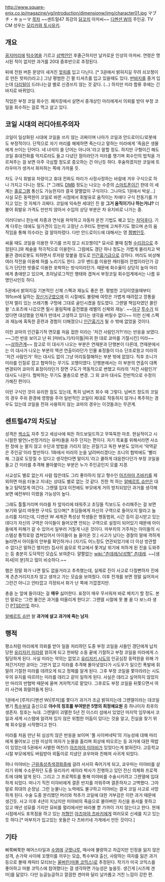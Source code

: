 http://www.square-enix.co.jp/magazine/yg/introduction/dimensionw/img/character01.jpg
マブチ・キョーマ
[[목차]]
~~센트럴47 최강의 [[닭꼬치]] 아저씨~~
[[디멘션 W]]의 주인공. TV CM 성우는 [[모리카와 토시유키]].
== 개요 ==
[[꽁지머리]]에 [[턱수염]]을 기르고 [[삼백안]]인 후줄근하지만 날카로운 인상의 아저씨. 연령은 명시된 적이 없지만 과거를 20대 중후반으로 추정된다. 

뒤에 전원 버튼 문양이 새겨진 [[핫피]]를 입고 다닌다. [* 3권에서 밝혀지길 무려 쇠꼬챙이로 만든 핫피(!)라고.] 그냥 평범한 긴 팔 티셔츠를 입고 있을때도 있다. [[반바지]]를 즐겨 입는데 [[다리털]]이 드러나는걸 별로 신경쓰지 않는 것 같다. (...) 하지만 미라 합류 후에는 긴 바지로 바뀌었다. 

직업은 부정 코일 회수인. 폐차장에서 살면서 중개상인 마리에게서 의뢰를 받아 부정 코일을 회수하는 걸로 먹고 살고 있다.
== 코일 시대의 러디아트주의자 ==
코일이 일상화된 시대에 코일을 쓰지 않는 괴짜이며 나아가 코일과 안드로이드/로봇에도 부정적이다. 단적으로 자기 머리를 해체하면 죽는다고 말하는 미라에게 '죽음은 생물에게 쓰이는 단어다. 네 녀석이 쓸 단어는 아니야.'라고 말할 정도. 하지만 구형이긴 해도 코일 휴대전화를 억지로라도 들고 다녔던 점이라던가 미라를 챙기며 회수인의 법칙을 가르쳐주는 걸 보면 아주 극심할 정도로 증오하는 건 아닌듯 하다. 후술하겠지만 코일에 트라우마가 생겨서 회피하는 쪽에 가까울 듯.

차도 구식 휘발유 차량이고 휴대 전화도 마리가 사정사정하는 바람에 겨우 구식으로 하나 가지고 다니는 정도. [* 그래도 [[DMB]] 정도는 나오는 수준의 [[스마트폰]]이긴 한데 이 세계는 [[홀로그램]] 통신도 가능한지라 결국 얄짤없이 구식이다. 그나마도 1권에서 박살...] 사실 모든 동력원이 코일로 바뀐 시점에서 휘발유로 움직이는 차에다 구식 전동기를 가지고 있는 것 자체가 괴짜다. 코일에 익숙한 세대인 진 왈 '''그거 움직이기나 하는거냐?''' 더불어 휘발유 가격도 만만치 않아서 수입의 상당 부분은 차 유지비로 나가는 중.

이러다보니 한눈에 차종과 연식을 파악하고 자동차 운전 기법도 꿰고 있는 [[차덕후]]다. 기계 다루는 데에도 일가견이 있는지 고장난 스쿠터도 한번에 고쳐주기도 했으며 손의 움직임을 통해 의수라는 걸 알아차렸다. 다만 안드로이드에 대해서는 영 [[젬병]]인듯.

싸울 때도 코일을 이용한 무기를 쓰지 않고 쇠꼬챙이[* 묘사로 볼때 침형 [[수리검]]으로 추정된다.]와 체술을 적극적으로 이용한다. 그럼에도 갱단 하나 정도는 가볍게 물리치고 박물관 경비로봇도 피하면서 루저랑 맞붙을 정도로 [[인간흉기]]급으로 강하다. 머리도 비상해 여러 작전을 이용해 허를 노리기도 한다. 고무 밴드를 이용한 캐터필러 전법이라던가 강도가 단단한 밧줄로 이용한 포박하는 방식이라던가. 때문에 회수율이 상당히 높아 마리에게 총애받고 있으며, 초아날로그적인 행태와 겹쳐서 부정코일 회수업계에서는 나름 유명인사인듯 하다.

5권에서 밝혀지길 기본적인 신체 스펙과 재능도 좋은 편. 평범한 고딩이였을때부터 191cm에 달하는 [[장신]]거구였으며 이 시절에도 불량배 여럿은 가볍게 때려잡고 깡통을 던져 멀리 있는 쓰레기통 구멍에 그대로 골인시켰을 정도였다. 그렌델 책임자였던 콜린 왈 '스포츠에 나갔으면 필시 올림픽에 출전했을 레벨의 신체와 재능'. ~~[[야구]] [[투수]]가 되었다면 대성했을 인재가 딴데서 고생하고 있다는 생각을 버릴수 없다~~ 이런 신체 스펙과 재능에 혹독한 훈련과 경험이 더해졌으니 [[인간흉기]]가 될 수 밖에 없었을 것이다.

이런 쿄마의 인간흉기적 면모를 처음 접한 미라는 '저건 사람인가?!'라는 반응을 보였다. ~~그런 반응 보이고 난 뒤 [마비노기/타이틀|따귀 한 대로 쿄마를 기절시킨] 미라~~ ~~[[상하관계]]~~ 참고로 이 대사가 나오는 부분은 연재분과 단행본이 다른데, 연재분에서는 이 대사가 나오는 부분의 액션 연출이라던가 인물 표정들이 다소 단조로웠고 미라의 '저건 사람인가' 하는 대사도 없이 그냥 어리둥절해하는 부분 밖에 없었다. 직후 조니가 미라를 인질로 잡고 협박하는 무기도 꼬챙이였다. 단행본에서는 이 부분의 연출이 대폭 변경되어 쿄마의 표정이라던가 장면 구도가 역동적으로 변했고 미라의 '저건 사람인가' 대사도 나온다. 협박하는 무기도 물총으로 변경. 그 외 쿄마 대사도 전반적으로 수정이 가해진 편이다.

이런 구식인 것이 유리한 점도 있는데, 특히 넘버즈 회수 때 그렇다. 넘버즈 정도의 코일의 경우 주위 환경에 영향을 주어 일반적인 코일이 제대로 작동하지 않거나 폭주하는 경우도 있는데 코일을 전혀 사용하지 않는 쿄마의 경우는 이것들과는 무관계.
== 센트럴47의 차도남 ==
성격은 [[썩소]]도 자주 짓고 세상사에 찌든 하드보일드하고 무뚝뚝한 마초. 현실적이고 시니컬한 발언(+빈정거리는 유머)들을 자주 던지는 편이다. 자기 목표를 위해서라면 사소한 정에 눈 팔지 않고 수단과 방법을 가리지 않는 끈질기고 독한 부분도 있어서 '악역같은 주인공'이라 할만하다. 1화에서 미라의 눈을 날려버리겠다는 조니의 협박에도 '빨리 해. 그걸로 도망칠 수 있다고 생각한다면 말이지.'라고 쿨하게 대응한다던가 부정 코일을 들고 간 미라를 추격해 몰아붙이는 부분은 누가 주인공인지 모를 지경.

사교성도 별로 없는지 사람 많은데도 그리 좋아하지 않고 형수인 [[아즈마야 츠바키]]를 제외하면 마음 터놓고 지내는 상대도 별로 없는 것 같다. 친한 척 하는 [[알베르트 슈만]]은 대놓고 탐탁찮게 여긴다. 그렌델 입대 이전에도 부모에게 거의 방치되었던 과거를 생각해보면 예전부터 이랬을 가능성이 높다.

그래도 툴툴거리며 미라를 차 앞자리에 태워주고 초딩들 킥보드도 수리해주는 걸 보면 보기와 달리 따뜻한 구석도 있으며[* 초딩들에게 자신의 구역으로 들어오지 말라고 늘 소리를 지리는데, 디멘션 W 세계관 특성상 학생들은 행동범위, 시간 등이 감시받고 있는데다가 자신의 구역은 아이들이 들어오면 안되는 구역으로 설정이 되어있기 때문에 아이들에게 피해가 갈 수 있어서 일부러 거칠게 나온 것이다. 마부치의 거주처는 아이들의 시스템상 통학로랑 겹쳐있어서 아이들이 늘 들어온 것.] 사고가 났다는 경찰의 말에 격하게 놀라면서 아이들의 안부를 확인하거나 (자기도 어느정도 연관되었기에 더 이상 방관할수 없다곤 말하긴 했지만) 집사의 음모로 학교에서 쫓겨날 위기에 처하게 된 진을 도와주는 등 충분히 도덕적인 모습도 보여준다. 얄짤없는 [[wiki:"츤데레/남성형" 츤데레]]. ~~[샘 피셔|이 분]하고 많이 비슷하다.~~

햄은 정말 화가 나면 말도 없을거라고 추측했는데, 실제로 진이 사고로 다칠뻔하자 진에게 츤츤거리지조차 않고 생까고 가는 모습을 보여줬다. 이후 전개를 보면 정말 싫어져서 그런건 아니고 안타깝고 걱정되서 화가 난 쪽에 가깝겠지만.

총을 눈 앞에 들이대는 걸 '''매우''' 싫어한다. 표정이 매우 무서워져 바로 메치기 할 정도. 본인 말로는 '그런 물건은 과거를 떠올리게 한다고'. 그렌델 시절에 못 볼 꼴 다 보느라 생긴 [[PTSD]]인듯 하다.

[[알베르트 슈만]] 왈 '''과거에 살고 과거에 죽는 남자'''.
== 행적 ==
평소처럼 마리에게 의뢰를 받아 일을 처리하던 도중 부정 코일을 사들인 갱단에게 납치당한 [[유리자키 미라]]랑 얽히게 되고 한바탕 소동 끝에 기절하고 부정 코일을 미라에게 스틸당하게 된다. 사실 미라는 악의는 없었고 [[유리자키 시도]]의 인공심장 동력원을 위해 가져간거지만 쿄마는 그딴거 없고 미라를 추격해 몰아넣었다가 시도우가 일으킨 폭발에 휘말려 기절한 미라를 데려오게 되고 정체를 알게 된다. 그후 부정 코일을 쫓아라라는 시도우의 유지를 따르려는 미라를 데리고 같이 일하게 된다. 사실은 데리고 싶어하지 않았지만 마리의 반협박 때문에 울며 겨자먹기로 맡았다. 그후로도 부정 코일을 뒤쫓으면서 여러 사건에 휘말려들게 된다.

1권에서 [루저(디멘션 W)|루저]를 쫓다가 과거가 조금 밝혀지는데 그렌델이라는 대코일병기 [[특수부대]] 출신으로 '''야수의 칭호를 부여받은 5명의 최정예요원''' 중 하나이자 최후의 생존자. 칭호는 늑대. 그렌델이 괴멸한 5년 전 이스터 섬에서 있었던 마지막 임무에서 코일과 세계 시스템에 알려져 있지 않은 위험한 어둠이 있다는 것을 알고, 진실을 찾기 위해 회수일을 시작했다고 한다.

미라를 처음 만난 뒤 심상치 않은 반응을 보이며 '풀 사이버네틱'의 가능성에 대해 마리에게 물어보고 신원 미상의 여자가 눈물을 흘리며 회상에 떠오르는 등 과거에 대한 떡밥이 있었는데 5권에서 사별한 여친(!) [[아즈마야 미야비]]가 있었다는게 밝혀진다. 고등학교 시절 부모에게도 버림받아 외톨이로 지냈던 쿄우마와 친해져 사귀게 되었다. 

허나 미야비는 [[근위축성측색경화증]]에 걸려 서서히 죽어가게 되고, 쿄우마는 미야비를 살리기 위해 수소문하던 도중 유리자키 세이라 박사가 진행하고 있던 전신 의체화 프로젝트에 대해 알게 된다. 그리고 그 프로젝트를 통해 미야비를 수술시키려고 그렌델에 입대하게 되었다. 떠나기 직전 미야비에게 결혼 반지를 끼워주며 결혼하자고 고백했다. 그야말로 희대의 순정남. 그런 눈물나는 노력에도 불구하고 미야비는 결국 코일 사고로 사망하게 된다. 수술 도중 분리했던 머리와 척추가 코일에 대한 거부감은 이런 과거 때문에 생긴듯. 사고 이후 4년이 지났지만 미야비의 죽음으로 몰아버린 자신을 용서를 못하고 있고 매년 성묘를 가지만 묘비를 멀리에서만 바라볼 뿐 가까이 가지 않는다고 한다. 현재 시점에서도 포목점을 하고 있는 [[처형]]인 [[아즈마야 츠바키]]에게 여러모로 신세를 지고 있는듯 하다.[* 마부치가 입고있는 옷들은 다 츠바키네 가게에서 만든 것이다.]
== 기타 ==
삐쭉삐쭉한 헤어스타일과 [[수염]]에 [[구렛나루]], 매사에 불량하고 차갑지만 인정을 잃지 않은 성격, 손가락 사이에 꼬챙이를 끼우는 모습, 특수부대 출신, 사랑하는 여자를 잃은 과거 등으로 볼때 캐릭터 모티브는 [[울버린(마블 코믹스)]]로 추정된다. 작가가 미국 코믹스를 좋아하고 마블 코믹스에 참여했다는 걸 생각하면 가능성은 높을듯. 생긴게 [시즈메 겐마]를 닮았다. 다만 능글능글하고 깔끔한 겐마와 달리 날카롭고 거친 느낌이 강한 편.
